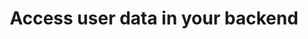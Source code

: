 ---
sidebarTitle: Frontend
title: Access user data in your backend
description: Learn how to get the user data in your backend
---